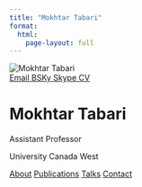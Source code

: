 ```yaml
---
title: "Mokhtar Tabari"
format:
  html:
    page-layout: full
---
```


```{=html}
<div class="hero-section">
<div class="hero-container">
  <div class="top-section">
    <div class="profile-section">
      <img src="img/profile.png" alt="Mokhtar Tabari" class="profile-image">
      <div class="social-links">
        <a href="mailto:mokhtar.tabari@ucanwest.ca" class="social-button">
          <i class="fas fa-envelope"></i> Email
        </a>
        <a href="https://bsky.app/profile/mokhtartabari.bsky.social" target="_blank" class="social-button">
          <i class="fab fa-twitter"></i> BSKy
        </a>
        <a href="skype:mokhtar.tabari?call" class="social-button">
          <i class="fab fa-skype"></i> Skype
        </a>
        <a href="files/cv.pdf" target="_blank" class="social-button">
          <i class="ai ai-cv"></i> CV
        </a>
      </div>
    </div>
    <div class="info-section">
      <h1 class="name-title">Mokhtar Tabari</h1>
      <p class="position">Assistant Professor</p>
      <p class="affiliation">University Canada West</p>

      <div class="nav-links">
        <a href="about.qmd" class="nav-button primary">About</a>
        <a href="publications.qmd" class="nav-button">Publications</a>
        <a href="talks.qmd" class="nav-button">Talks</a>
        <a href="contact.qmd" class="nav-button">Contact</a>
      </div>
    </div>
  </div>
</div>
</div>
```
